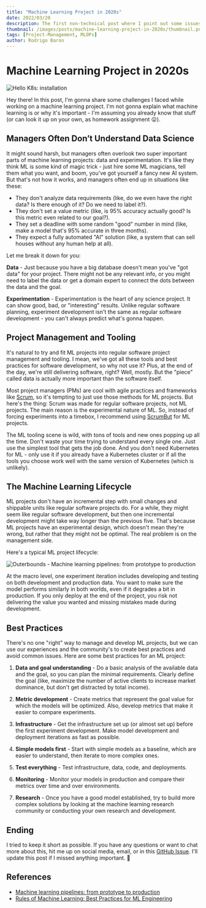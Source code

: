 ```yaml
---
title: "Machine Learning Project in 2020s"
date: 2022/03/20
description: The first non-technical post where I point out some issues when trying to implement a machine learning project.
thumbnail: /images/posts/machine-learning-project-in-2020s/thumbnail.png
tags: [Project-Management, MLOPs]
author: Rodrigo Baron
---
```


# Machine Learning Project in 2020s

![Hello K8s: installation](/images/posts/machine-learning-project-in-2020s/thumbnail.png)

Hey there! In this post, I'm gonna share some challenges I faced while working on a machine learning project. I'm not gonna explain what machine learning is or why it's important - I'm assuming you already know that stuff (or can look it up on your own, as homework assignment 😛).

## Managers Often Don’t Understand Data Science

It might sound harsh, but managers often overlook two super important parts of machine learning projects: data and experimentation. It's like they think ML is some kind of magic trick - just hire some ML magicians, tell them what you want, and boom, you've got yourself a fancy new AI system. But that's not how it works, and managers often end up in situations like these:  
* They don't analyze data requirements (like, do we even have the right data? Is there enough of it? Do we need to label it?).
* They don't set a value metric (like, is 95% accuracy actually good? Is this metric even related to our goal?).
* They set a deadline with some random "good" number in mind (like, make a model that's 95% accurate in three months).
* They expect a fully automated "AI" solution (like, a system that can sell houses without any human help at all).  

Let me break it down for you:  

**Data** - Just because you have a big database doesn't mean you've "got data" for your project. There might not be any relevant info, or you might need to label the data or get a domain expert to connect the dots between the data and the goal.  

**Experimentation** - Experimentation is the heart of any science project. It can show good, bad, or "interesting" results. Unlike regular software planning, experiment development isn't the same as regular software development - you can't always predict what's gonna happen.  

## Project Management and Tooling

It's natural to try and fit ML projects into regular software project management and tooling. I mean, we've got all these tools and best practices for software development, so why not use it? Plus, at the end of the day, we're still delivering software, right? Well, mostly. But the "piece" called data is actually more important than the software itself.  

Most project managers (PMs) are cool with agile practices and frameworks like [Scrum](https://www.scrum.org/resources/what-is-scrum), so it's tempting to just use those methods for ML projects. But here's the thing: Scrum was made for regular software projects, not ML projects. The main reason is the experimental nature of ML. So, instead of forcing experiments into a timebox, I recommend using [ScrumBut](https://www.scrum.org/resources/what-scrumbut) for ML projects.  

The ML tooling scene is wild, with tons of tools and new ones popping up all the time. Don't waste your time trying to understand every single one. Just use the simplest tool that gets the job done. And you don't need Kubernetes for ML - only use it if you already have a Kubernetes cluster or if all the tools you choose work well with the same version of Kubernetes (which is unlikely).

## The Machine Learning Lifecycle

ML projects don't have an incremental step with small changes and shippable units like regular software projects do. For a while, they might seem like regular software development, but then one incremental development might take way longer than the previous five. That's because ML projects have an experimental design, which doesn't mean they're wrong, but rather that they might not be optimal. The real problem is on the management side.  

Here's a typical ML project lifecycle:  

![Outerbounds - Machine learning pipelines: from prototype to production](/images/posts/machine-learning-project-in-2020s/common-ml.png "Outerbounds - Machine learning pipelines: from prototype to production")

At the macro level, one experiment iteration includes developing and testing on both development and production data. You want to make sure the model performs similarly in both worlds, even if it degrades a bit in production. If you only deploy at the end of the project, you risk not delivering the value you wanted and missing mistakes made during development.  

## Best Practices

There's no one "right" way to manage and develop ML projects, but we can use our experiences and the community's to create best practices and avoid common issues. Here are some best practices for an ML project:  

1. **Data and goal understanding** - Do a basic analysis of the available data and the goal, so you can plan the minimal requirements. Clearly define the goal (like, maximize the number of active clients to increase market dominance, but don't get distracted by total income).  

1. **Metric development** - Create metrics that represent the goal value for which the models will be optimized. Also, develop metrics that make it easier to compare experiments.  

1. **Infrastructure** - Get the infrastructure set up (or almost set up) before the first experiment development. Make model development and deployment iterations as fast as possible.  

1. **Simple models first** - Start with simple models as a baseline, which are easier to understand, then iterate to more complex ones.

1. **Test everything** - Test infrastructure, data, code, and deployments.  

1. **Monitoring** - Monitor your models in production and compare their metrics over time and over environments.  

1. **Research** - Once you have a good model established, try to build more complex solutions by looking at the machine learning research community or conducting your own research and development.

## Ending

I tried to keep it short as possible. If you have any questions or want to chat more about this, hit me up on social media, email, or in this [GitHub Issue](https://github.com/rodrigobaron/site/issues/13). I'll update this post if I missed anything important. 👋

## References

- [Machine learning pipelines: from prototype to production](https://outerbounds.com/blog/machine-learning-pipelines-from-prototype-to-production/)
- [Rules of Machine Learning: Best Practices for ML Engineering](https://martin.zinkevich.org/rules_of_ml/rules_of_ml.pdf)